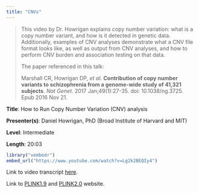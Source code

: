 ```yaml
---
title: "CNVs"
---
```


> This video by Dr. Howrigan explains copy number variation: what is a copy number variant, and how is it detected in genetic data. Additionally, examples of CNV analyses demonstrate what a CNV file format looks like, as well as output from CNV analyses, and how to perform CNV burden and association testing on that data.
>
> The paper referenced in this talk:
>
> Marshall CR, Howrigan DP, *et al*. **Contribution of copy number variants to schizophrenia from a genome-wide study of 41,321 subjects**. *Nat Genet*. 2017 Jan;49(1):27-35. doi: 10.1038/ng.3725. Epub 2016 Nov 21.

**Title**: How to Run Copy Number Variation (CNV) analysis

**Presenter(s)**: Daniel Howrigan, PhD (Broad Institute of Harvard and MIT)

**Level**: Intermediate

**Length**: 20:03

```r
library("vembedr")
embed_url("https://www.youtube.com/watch?v=Lg2k2BEQIy4")
```

Link to video transcript [here](chapter9.1_transcript.qmd).

Link to [PLINK1.9](https://www.cog-genomics.org/plink/) and [PLINK2.0](https://www.cog-genomics.org/plink/2.0/) website.
